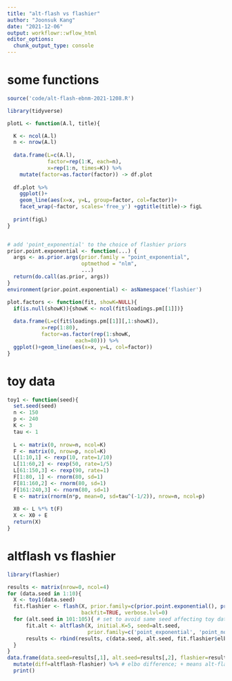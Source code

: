 ```yaml
---
title: "alt-flash vs flashier"
author: "Joonsuk Kang"
date: "2021-12-06"
output: workflowr::wflow_html
editor_options:
  chunk_output_type: console
---
```



# some functions

```r
source('code/alt-flash-ebnm-2021-1208.R')
```


```r
library(tidyverse)

plotL <- function(A.l, title){

  K <- ncol(A.l)
  n <- nrow(A.l)
  
  data.frame(L=c(A.l),
             factor=rep(1:K, each=n),
             x=rep(1:n, times=K)) %>%
    mutate(factor=as.factor(factor)) -> df.plot
  
  df.plot %>%
    ggplot()+
    geom_line(aes(x=x, y=L, group=factor, col=factor))+
    facet_wrap(~factor, scales='free_y') +ggtitle(title)-> figL
  
  print(figL)
}


# add 'point_exponential' to the choice of flashier priors
prior.point.exponential <- function(...) {
  args <- as.prior.args(prior.family = "point_exponential",
                        optmethod = "nlm",
                        ...)
  return(do.call(as.prior, args))
}
environment(prior.point.exponential) <- asNamespace('flashier') 

plot.factors <- function(fit, showK=NULL){
  if(is.null(showK)){showK <- ncol(fit$loadings.pm[[1]])}
  
  data.frame(L=c(fit$loadings.pm[[1]][,1:showK]), 
           x=rep(1:80),
           factor=as.factor(rep(1:showK, 
                      each=80))) %>%
  ggplot()+geom_line(aes(x=x, y=L, col=factor))
}

```



# toy data

```r
toy1 <- function(seed){
  set.seed(seed)
  n <- 150
  p <- 240
  K <- 3
  tau <- 1
  
  L <- matrix(0, nrow=n, ncol=K)
  F <- matrix(0, nrow=p, ncol=K)
  L[1:10,1] <- rexp(10, rate=1/10)
  L[11:60,2] <- rexp(50, rate=1/5)
  L[61:150,3] <- rexp(90, rate=1)
  F[1:80, 1] <- rnorm(80, sd=1)
  F[81:160,2] <- rnorm(80, sd=1)
  F[161:240,3] <- rnorm(80, sd=1)
  E <- matrix(rnorm(n*p, mean=0, sd=tau^(-1/2)), nrow=n, ncol=p)
  
  X0 <- L %*% t(F)
  X <- X0 + E
  return(X)
}
```


# altflash vs flashier


```r
library(flashier)

results <- matrix(nrow=0, ncol=4)
for (data.seed in 1:10){
  X <- toy1(data.seed)
  fit.flashier <- flash(X, prior.family=c(prior.point.exponential(), prior.point.normal()),
                        backfit=TRUE, verbose.lvl=0)
  for (alt.seed in 101:105){ # set to avoid same seed affecting toy data generation and altflash init
      fit.alt <- altflash(X, initial.K=5, seed=alt.seed,
                          prior.family=c('point_exponential', 'point_normal'), verbose=0)
      results <- rbind(results, c(data.seed, alt.seed, fit.flashier$elbo, last(fit.alt$elbo.vec)))
  }
}
data.frame(data.seed=results[,1], alt.seed=results[,2], flashier=results[,3], altflash=results[,4]) %>%
  mutate(diff=altflash-flashier) %>% # elbo difference; + means alt-flash outperforms
  print()
```

